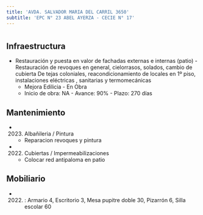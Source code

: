 ```yaml
---
title: 'AVDA. SALVADOR MARIA DEL CARRIL 3650'
subtitle: 'EPC N° 23 ABEL AYERZA - CECIE N° 17'
---
```


#
## Infraestructura

* Restauración y puesta en valor de fachadas externas e internas (patio) -
Restauración de revoques en general, cielorrasos, solados, cambio de cubierta
De tejas coloniales, reacondicionamiento de locales en 1º piso, instalaciones eléctricas , sanitarias y termomecánicas 
    + Mejora Edilicia - En Obra 
    + Inicio de obra: NA - Avance: 90% - Plazo: 270 días 






## Mantenimiento

*  (2023) Albañileria / Pintura 
    + Reparacion  revoques y pintura

*  (2022) Cubiertas / Impermeabilizaciones 
    + Colocar red antipaloma en patio





## Mobiliario

*  (2022) : Armario 4, Escritorio 3, Mesa pupitre doble 30, Pizarrón 6, Silla escolar 60 



